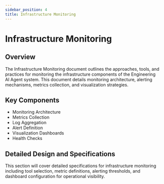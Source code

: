 ```yaml
---
sidebar_position: 4
title: Infrastructure Monitoring
---
```


# Infrastructure Monitoring

## Overview

The Infrastructure Monitoring document outlines the approaches, tools, and practices for monitoring the infrastructure components of the Engineering AI Agent system. This document details monitoring architecture, alerting mechanisms, metrics collection, and visualization strategies.

## Key Components

- Monitoring Architecture
- Metrics Collection
- Log Aggregation
- Alert Definition
- Visualization Dashboards
- Health Checks

## Detailed Design and Specifications

This section will cover detailed specifications for infrastructure monitoring including tool selection, metric definitions, alerting thresholds, and dashboard configuration for operational visibility.

